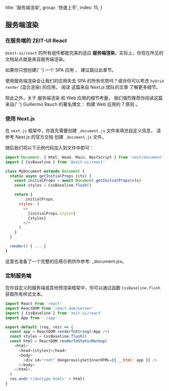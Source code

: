 
  title: '服务端渲染',
  group: '快速上手',
  index: 15,
}

## 服务端渲染

### 在服务端的 ZEIT-UI React

`@zeit-ui/react` 的所有组件都能完美的适应 **服务端渲染**，实际上，你现在所见的文档站点就是来自服务端渲染。

<Note label="阅读提示">
  如果你只想创建{' '}
  <Link href="https://en.wikipedia.org/wiki/Single-page_application" rel="nofollow" underline>
    一个 SPA 应用
  </Link>
  ， 建议跳过此章节。
</Note>

<Spacer y={0.5} />

使用服务端渲染会让我们的应用失去 SPA 的所有优势吗？或许你可以考虑 `hybrid render` (混合渲染) 的应用，
阅读 <Link href="https://nextjs.org/blog/next-9-3#next-gen-static-site-generation-ssg-support" rel="nofollow">
这篇来自 Next.js 团队的文章</Link> 了解更多细节。

<Text>
  除此之外，关于 <Text b>服务端渲染</Text> 和 Web 应用的细节考量， 我们强烈推荐你阅读这篇来自{' '}
  <Text em>Guillermo Rauch</Text> 的著名博文：
  <Link
    color
    href="https://rauchg.com/2014/7-principles-of-rich-web-applications"
    rel="nofollow"
    target="_blank">
    构建 Web 应用的 7 原则
  </Link>。
</Text>

<Spacer y={2.5} />

### 使用 Next.js

在 `next.js` 框架中，你首先需要创建 `_document.js` 文件来填充自定义信息，
请参考 <Link href="https://nextjs.org/docs/advanced-features/custom-document" rel="nofollow">Next.js 的官方文档</Link>
创建 `_document.js` 文件。

随后我们将以下示例代码加入到文件中即可：

```js
import Document, { Html, Head, Main, NextScript } from 'next/document'
import { CssBaseline } from '@zeit-ui/react'

class MyDocument extends Document {
  static async getInitialProps (ctx) {
    const initialProps = await Document.getInitialProps(ctx)
    const styles = CssBaseline.flush()

    return {
      ...initialProps,
      styles: (
        <>
          {initialProps.styles}
          {styles}
        </>
      )
    }
  }

  render() { ... }
}
```

这里也准备了一个完整的应用示例供作参考: <Link href="https://github.com/unix/unix.bio/blob/template/pages/_document.jsx" rel="nofollow">\_document.jsx</Link>。

<Spacer y={3} />

### 定制服务端

在你自定义的服务端或其他预渲染框架中，你可以通过函数 `CssBaseline.flush` 获取所有样式文本。

```js
import React from 'react'
import ReactDOM from 'react-dom/server'
import { CssBaseline } from 'zeit-ui/react'
import App from './app'

export default (req, res) => {
  const app = ReactDOM.renderToString(<App />)
  const styles = CssBaseline.flush()
  const html = ReactDOM.renderToStaticMarkup(
    <html>
      <head>{styles}</head>
      <body>
        <div id="root" dangerouslySetInnerHTML={{ __html: app }} />
      </body>
    </html>,
  )
  res.end('<!doctype html>' + html)
}
```

